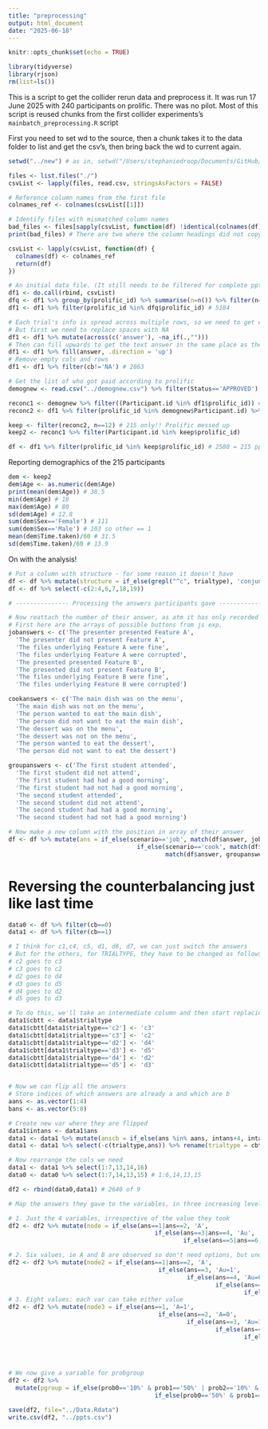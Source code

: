 ```yaml
---
title: "preprocessing"
output: html_document
date: "2025-06-18"
---
```


```r
knitr::opts_chunk$set(echo = TRUE)
```

```r
library(tidyverse)
library(rjson)
rm(list=ls())
```


This is a script to get the collider rerun data and preprocess it. It was run 17 June 2025 with 240 participants on prolific.
There was no pilot. 
Most of this script is reused chunks from the first collider experiments's `mainbatch_preprocessing.R` script

First you need to set wd to the source, then a chunk takes it to the data folder to list and get the csv's, then bring back the wd to current again.

```r
setwd("../new") # as in, setwd("/Users/stephaniedroop/Documents/GitHub/Collider_cognition/Data/newexp")
```

```r
files <- list.files("./")
csvList <- lapply(files, read.csv, stringsAsFactors = FALSE)

# Reference column names from the first file
colnames_ref <- colnames(csvList[[1]])

# Identify files with mismatched column names
bad_files <- files[sapply(csvList, function(df) !identical(colnames(df), colnames_ref))]
print(bad_files) # There are two where the column headings did not copy but the answers are in right structure

csvList <- lapply(csvList, function(df) {
  colnames(df) <- colnames_ref
  return(df)
})

# An initial data file. (It still needs to be filtered for complete ppts and reconciled with prolific account of who was paid, below)
df1 <- do.call(rbind, csvList)
dfq <- df1 %>% group_by(prolific_id) %>% summarise(n=n()) %>% filter(n==24)
df1 <- df1 %>% filter(prolific_id %in% dfq$prolific_id) # 5184
```

```r
# Each trial's info is spread across multiple rows, so we need to get everything in one row
# But first we need to replace spaces with NA
df1 <- df1 %>% mutate(across(c('answer'), ~na_if(.,"")))
# Then can fill upwards to get the text answer in the same place as the trial info
df1 <- df1 %>% fill(answer, .direction = 'up')
# Remove empty cols and rows
df1 <- df1 %>% filter(cb!='NA') # 2863

```


```r
# Get the list of who got paid according to prolific
demognew <- read.csv("../demognew.csv") %>% filter(Status=='APPROVED') # 240

reconc1 <- demognew %>% filter((Participant.id %in% df1$prolific_id)) # 215
reconc2 <- df1 %>% filter(prolific_id %in% demognew$Participant.id) %>% group_by(prolific_id) %>% summarise(n=n()) # 215 

keep <- filter(reconc2, n==12) # 215 only!! Prolific messed up
keep2 <- reconc1 %>% filter(Participant.id %in% keep$prolific_id)

df <- df1 %>% filter(prolific_id %in% keep$prolific_id) # 2580 = 215 ppts x 12 trials

```

Reporting demographics of the 215 participants

```r
dem <- keep2
dem$Age <- as.numeric(dem$Age)
print(mean(dem$Age)) # 38.5
min(dem$Age) # 18
max(dem$Age) # 80
sd(dem$Age) # 12.8
sum(dem$Sex=='Female') # 111
sum(dem$Sex=='Male') # 103 so other == 1
mean(dem$Time.taken)/60 # 31.5
sd(dem$Time.taken)/60 # 13.9

```

On with the analysis! 

```r
# Put a column with structure - for some reason it doesn't have
df <- df %>% mutate(structure = if_else(grepl("^c", trialtype), 'conjunctive', 'disjunctive'))
df <- df %>% select(-c(2:4,6,7,18,19))
```

```r

# --------------- Processing the answers participants gave -----------------

# Now reattach the number of their answer, as atm it has only recorded the text on their radio button
# First here are the arrays of possible buttons from js exp.
jobanswers <- c('The presenter presented Feature A',
  'The presenter did not present Feature A',
  'The files underlying Feature A were fine',
  'The files underlying Feature A were corrupted',
  'The presented presented Feature B',
  'The presented did not present Feature B',
  'The files underlying Feature B were fine',
  'The files underlying Feature B were corrupted')

cookanswers <- c('The main dish was on the menu',
  'The main dish was not on the menu',
  'The person wanted to eat the main dish',
  'The person did not want to eat the main dish',
  'The dessert was on the menu',
  'The dessert was not on the menu',
  'The person wanted to eat the dessert',
  'The person did not want to eat the dessert')

groupanswers <- c('The first student attended',
  'The first student did not attend',
  'The first student had had a good morning',
  'The first student had not had a good morning',
  'The second student attended',
  'The second student did not attend',
  'The second student had had a good morning',
  'The second student had not had a good morning')

```

```r
# Now make a new column with the position in array of their answer
df <- df %>% mutate(ans = if_else(scenario=='job', match(df$answer, jobanswers), 
                                    if_else(scenario=='cook', match(df$answer, cookanswers),
                                            match(df$answer, groupanswers))))
```

# Reversing the counterbalancing just like last time

```r
data0 <- df %>% filter(cb==0)
data1 <- df %>% filter(cb==1)

# I think for c1,c4, c5, d1, d6, d7, we can just switch the answers
# But for the others, for TRIALTYPE, they have to be changed as follows:
# c2 goes to c3
# c3 goes to c2
# d2 goes to d4
# d3 goes to d5
# d4 goes to d2
# d5 goes to d3

# To do this, we'll take an intermediate column and then start replacing values
data1$cbtt <- data1$trialtype
data1$cbtt[data1$trialtype=='c2'] <- 'c3'
data1$cbtt[data1$trialtype=='c3'] <- 'c2'
data1$cbtt[data1$trialtype=='d2'] <- 'd4'
data1$cbtt[data1$trialtype=='d3'] <- 'd5'
data1$cbtt[data1$trialtype=='d4'] <- 'd2'
data1$cbtt[data1$trialtype=='d5'] <- 'd3'


# Now we can flip all the answers
# Store indices of which answers are already a and which are b
aans <- as.vector(1:4)
bans <- as.vector(5:8)

# Create new var where they are flipped
data1$intans <- data1$ans 
data1 <- data1 %>% mutate(anscb = if_else(ans %in% aans, intans+4, intans-4))
data1 <- data1 %>% select(-c(trialtype,ans)) %>% rename(trialtype = cbtt, ans = anscb)

# Now rearrange the cols we need
data1 <- data1 %>% select(1:7,13,14,16)
data0 <- data0 %>% select(1:7,14,13,15) # 1:6,14,13,15

df2 <- rbind(data0,data1) # 2640 of 9
```

```r
# Map the answers they gave to the variables, in three increasing levels of granularity

# 1. Just the 4 variables, irrespective of the value they took
df2 <- df2 %>% mutate(node = if_else(ans==1|ans==2, 'A', 
                                         if_else(ans==3|ans==4, 'Au',
                                                 if_else(ans==5|ans==6, 'B', 'Bu'))))

# 2. Six values, ie A and B are observed so don't need options, but unobserved Au and Bu can take either value
df2 <- df2 %>% mutate(node2 = if_else(ans==1|ans==2, 'A', 
                                          if_else(ans==3, 'Au=1',
                                                  if_else(ans==4, 'Au=0',
                                                          if_else(ans==5|ans==6, 'B', 
                                                                  if_else(ans==7, 'Bu=1', 'Bu=0'))))))
# 3. Eight values: each var can take either value
df2 <- df2 %>% mutate(node3 = if_else(ans==1, 'A=1',
                                          if_else(ans==2, 'A=0',
                                                  if_else(ans==3, 'Au=1',
                                                          if_else(ans==4, 'Au=0',
                                                                  if_else(ans==5, 'B=1', 
                                                                          if_else(ans==6, 'B=0',
                                                                                  if_else(ans==7, 'Bu=1', 'Bu=0'))))))))



```


```r
# We now give a variable for probgroup
df2 <- df2 %>%
  mutate(pgroup = if_else(prob0=='10%' & prob1=='50%' | prob2=='10%' & prob3=='50%', '1', 
                                         if_else(prob0=='50%' & prob1=='80%' | prob2=='50%' & prob3=='80%', '2', '3')))

```


```r
save(df2, file="../Data.Rdata")
write.csv(df2, "../ppts.csv") 
```


